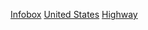 {{template category
|type = infobox
|description = 美國公路-{zh-hans:信息;zh-hant:信息;zh-tw:訊息}-框相關模板
}}

[[Category:美国公路模板|Infobox]]
[[Category:各國公路信息框模板|United States]]
[[Category:美國信息框模板|Highway]]